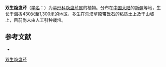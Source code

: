 {{NoteTA|G1=LS}}
{{Speciesbox
| name = 双生隐盘芹
| status = 
| status_system = 
| image = 
| genus = Cryptodiscus
| species = didymus
| authority = (Regel) Korov.
}}

'''双生隐盘芹'''（[[学名|学名]]：{{lang|la|''Cryptodiscus didymus''}}）为[[伞形科|伞形科]][[隐盘芹属|隐盘芹属]]的植物。分布在[[中国大陆|中国大陆]]的[[新疆|新疆]]等地，生长于海拔430米至1,300米的地区，多生在荒漠草原带砾石的粘质土上及干山坡上，目前尚未由人工引种栽培。

== 参考文献 ==
<div class="references-small">
* {{cite web| url =http://www.bioinfo.cn/db05/KmzwSpecies.php?action=view&id=22734| title =双生隐盘芹| work =《中国高等植物数据库全库》| publisher =中国科学院微生物研究所| author =昆明植物研究所| accessdate =2009-02-25| deadurl =yes| archiveurl =https://web.archive.org/web/20160305073814/http://www.bioinfo.cn/db05/KmzwSpecies.php?action=view&id=22734| archivedate =2016-03-05}}
</div>
{{Taxonbar|from=Q10912380}}

[[Category:隐盘芹属|双生隐盘芹]]


{{Apiales-stub}}